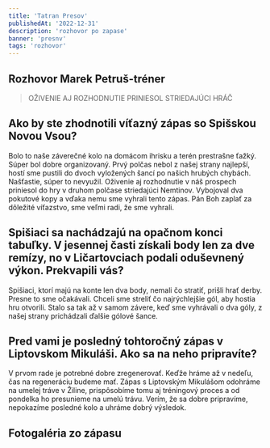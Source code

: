 ```yaml
---
title: 'Tatran Presov'
publishedAt: '2022-12-31'
description: 'rozhovor po zapase'
banner: 'presnv'
tags: 'rozhovor'
---
```


## Rozhovor Marek Petruš-tréner

> OŽIVENIE AJ ROZHODNUTIE PRINIESOL STRIEDAJÚCI HRÁČ

## Ako by ste zhodnotili víťazný zápas so Spišskou Novou Vsou?

Bolo to naše záverečné kolo na domácom ihrisku a terén prestrašne ťažký. Súper bol dobre organizovaný. Prvý polčas nebol z našej strany najlepší, hostí sme pustili do dvoch vyložených šancí po našich hrubých chybách. Našťastie, súper to nevyužil. Oživenie aj rozhodnutie v náš prospech priniesol do hry v druhom polčase striedajúci Nemtinov. Vybojoval dva pokutové kopy a vďaka nemu sme vyhrali tento zápas. Pán Boh zaplať za dôležité víťazstvo, sme veľmi radi, že sme vyhrali.

## Spišiaci sa nachádzajú na opačnom konci tabuľky. V jesennej časti získali body len za dve remízy, no v Ličartovciach podali oduševnený výkon. Prekvapili vás?

Spišiaci, ktorí majú na konte len dva body, nemali čo stratiť, prišli hrať derby. Presne to sme očakávali. Chceli sme streliť čo najrýchlejšie gól, aby hostia hru otvorili. Stalo sa tak až v samom závere, keď sme vyhrávali o dva góly, z našej strany prichádzali ďalšie gólové šance.

## Pred vami je posledný tohtoročný zápas v Liptovskom Mikuláši. Ako sa na neho pripravíte?

V prvom rade je potrebné dobre zregenerovať. Keďže hráme až v nedeľu, čas na regeneráciu budeme mať. Zápas s Liptovským Mikulášom odohráme na umelej tráve v Žiline, prispôsobíme tomu aj tréningový proces a od pondelka ho presunieme na umelú trávu. Verím, že sa dobre pripravíme, nepokazíme posledné kolo a uhráme dobrý výsledok.

<CloudinaryImg mdx publicId='presnv' alt='presnv' width={1000} height={750} />

## Fotogaléria zo zápasu

<CloudinaryImg mdx publicId='presnv2' alt='presnv' width={2236} height={1238} />
<CloudinaryImg mdx publicId='presnv3' alt='presnv' width={2236} height={1238} />
<CloudinaryImg mdx publicId='presnv4' alt='presnv' width={2236} height={1238} />

<CloudinaryImg mdx publicId='presnv1' alt='presnv' width={953} height={434} />
